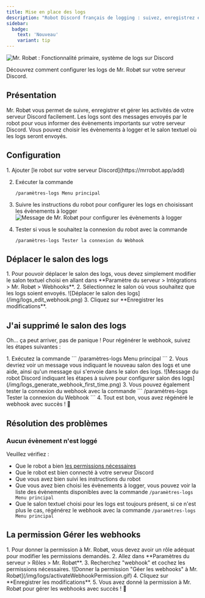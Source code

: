 ```yaml
---
title: Mise en place des logs
description: "Robot Discord français de logging : suivez, enregistrez et gérez les activités de votre serveur Discord facilement avec le bot Mr. Robøt. Logs sur Discord."
sidebar:
  badge:
    text: 'Nouveau'
    variant: tip
---
```


![Mr. Robøt : Fonctionnalité primaire, système de logs sur Discord](https://mrrobot.app/img/main_features/logs.png)

<Aside type="tip" title="Nouvelle commande !">
  Découvrez comment configurer les logs de Mr. Robøt sur votre serveur Discord.
</Aside>

## Présentation

Mr. Robøt vous permet de suivre, enregistrer et gérer les activités de votre serveur Discord facilement.
Les logs sont des messages envoyés par le robot pour vous informer des évènements importants sur votre serveur Discord.
Vous pouvez choisir les évènements à logger et le salon textuel où les logs seront envoyés.

## Configuration
<Steps>
1. Ajouter [le robot sur votre serveur Discord](https://mrrobot.app/add)

2. Exécuter la commande
    ```
    /paramètres-logs Menu principal
    ```

3. Suivre les instructions du robot pour configurer les logs en choisissant les évènements à logger
    ![Message de Mr. Robøt pour configurer les évènements à logger](/img/logs-add-remove-events.png)

4. Tester si vous le souhaitez la connexion du robot avec la commande
    ```
    /paramètres-logs Tester la connexion du Webhook
    ```
</Steps>

## Déplacer le salon des logs

<Steps>
  1. Pour pouvoir déplacer le salon des logs, vous devez simplement modifier le salon textuel choisi en allant dans **Paramètre du serveur > Intégrations > Mr. Robøt > Webhooks**.
  2. Sélectionnez le salon où vous souhaitez que les logs soient envoyés.
     ![Déplacer le salon des logs](/img/logs_edit_webhook.png)
  3. Cliquez sur **Enregistrer les modifications**.
</Steps>


## J'ai supprimé le salon des logs

Oh... ça peut arriver, pas de panique ! Pour régénérer le webhook, suivez les étapes suivantes :

<Steps>
  1. Exécutez la commande
      ```
      /paramètres-logs Menu principal
      ```
  2. Vous devriez voir un message vous indiquant le nouveau salon des logs et une aide, ainsi qu'un message qui s'envoie dans le salon des logs.
     ![Message du robot Discord indiquant les étapes à suivre pour configurer salon des logs](/img/logs_generate_webhook_first_time.png)
  3. Vous pouvez également tester la connexion du webhook avec la commande
      ```
      /paramètres-logs Tester la connexion du Webhook
      ```
  4. Tout est bon, vous avez régénéré le webhook avec succès ! 🎉
</Steps>

## Résolution des problèmes

### Aucun évènement n'est loggé

Veuillez vérifiez :
- Que le robot a bien [les permissions nécessaires](#la-permission-gérer-les-webhooks)
- Que le robot est bien connecté à votre serveur Discord
- Que vous avez bien suivi les instructions du robot
- Que vous avez bien choisi les évènements à logger, vous pouvez voir la liste des évènements disponibles avec la commande `/paramètres-logs Menu principal`
- Que le salon textuel choisi pour les logs est toujours présent, si ce n'est plus le cas, régénérez le webhook avec la commande `/paramètres-logs Menu principal`

## La permission Gérer les webhooks

<Steps>
  1. Pour donner la permission à Mr. Robøt, vous devez avoir un rôle adéquat pour modifier les permissions demandés.
  2. Allez dans **Paramètres du serveur > Rôles > Mr. Robøt**.
  3. Recherchez "webhook" et cochez les permissions nécessaires.
     ![Donner la permission "Géer les webhooks" à Mr. Robøt](/img/logs/activateWebhookPermission.gif)
  4. Cliquez sur **Enregistrer les modifications**.
  5. Vous avez donné la permission à Mr. Robøt pour gérer les webhooks avec succès ! 🎉
</Steps>